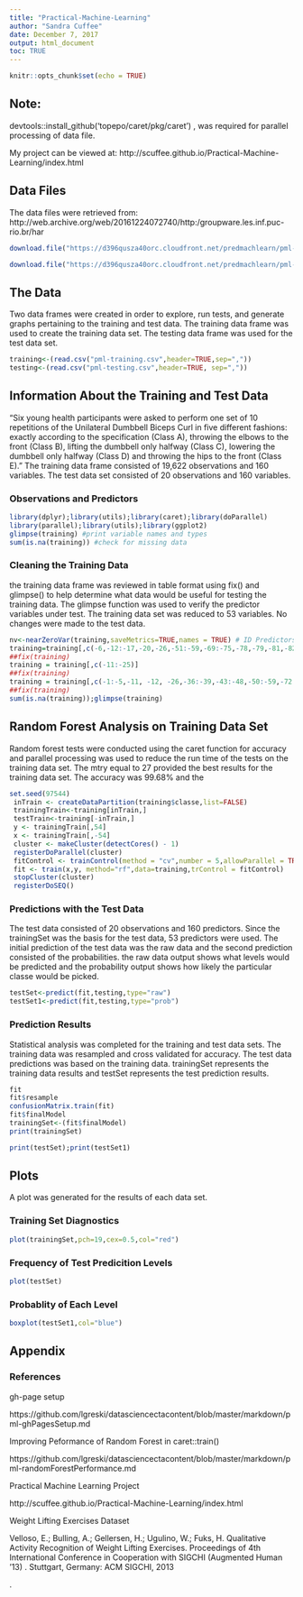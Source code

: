 ```yaml
---
title: "Practical-Machine-Learning"
author: "Sandra Cuffee"
date: December 7, 2017
output: html_document
toc: TRUE
---
```



```r
knitr::opts_chunk$set(echo = TRUE)
```


## **Note:**

devtools::install_github('topepo/caret/pkg/caret') , was required for parallel processing of data file.

My project can be viewed at: http://scuffee.github.io/Practical-Machine-Learning/index.html

## **Data Files**

The data files were retrieved from: http://web.archive.org/web/20161224072740/http:/groupware.les.inf.puc-rio.br/har

```r
download.file("https://d396qusza40orc.cloudfront.net/predmachlearn/pml-training.csv",destfile="pml-training.csv",method="libcurl")

download.file("https://d396qusza40orc.cloudfront.net/predmachlearn/pml-testing.csv",destfile="pml-testing.csv",method="libcurl")
```

## **The Data**

Two data frames were created in order to explore, run tests, and generate graphs pertaining to the training and test data.  The training data frame was used to create the training data set.  The testing data frame was used for the test data set. 


```r

training<-(read.csv("pml-training.csv",header=TRUE,sep=","))
testing<-(read.csv("pml-testing.csv",header=TRUE, sep=","))
```

## **Information About the Training and Test Data**

"Six young health participants were asked to perform one set of 10 repetitions of the Unilateral Dumbbell Biceps Curl in five different fashions: exactly according to the specification (Class A), throwing the elbows to the front (Class B), lifting the dumbbell only halfway (Class C), lowering the dumbbell only halfway (Class D) and throwing the hips to the front (Class E)."  The training data frame consisted of 19,622 observations and 160 variables.  The test data set consisted of 20 observations and 160 variables.

### Observations and Predictors
```r
library(dplyr);library(utils);library(caret);library(doParallel)
library(parallel);library(utils);library(ggplot2)
glimpse(training) #print variable names and types
sum(is.na(training)) #check for missing data

```
###  Cleaning the Training Data 

the training data frame was reviewed in table format using fix() and glimpse() to help determine what data would be useful for testing the training data.  The glimpse function was used to verify the predictor variables under test.  The training data set was reduced to 53 variables.  No changes were made to the test data.

```r

nv<-nearZeroVar(training,saveMetrics=TRUE,names = TRUE) # ID Predictors to Remove
training=training[,c(-6,-12:-17,-20,-26,-51:-59,-69:-75,-78,-79,-81,-82,-87:-92,-95,-98,-101,-125:-131,-133,-134,-139,-142:-150)]
##fix(training)
training = training[,c(-11:-25)]
##fix(training)
training = training[,c(-1:-5,-11, -12, -26,-36:-39,-43:-48,-50:-59,-72:-76,-78)]
##fix(training)
sum(is.na(training));glimpse(training)

```

## **Random Forest Analysis on Training Data Set**

Random forest tests were conducted using the caret function for accuracy and parallel processing was used to reduce the run time of the tests on the training data set. The mtry equal to 27 provided the best results for the training data set.  The accuracy was 99.68%  and the

```r
set.seed(97544)
 inTrain <- createDataPartition(training$classe,list=FALSE)
 trainingTrain<-training[inTrain,]
 testTrain<-training[-inTrain,]
 y <- trainingTrain[,54]
 x <- trainingTrain[,-54]
 cluster <- makeCluster(detectCores() - 1)
 registerDoParallel(cluster)
 fitControl <- trainControl(method = "cv",number = 5,allowParallel = TRUE)
 fit <- train(x,y, method="rf",data=training,trControl = fitControl)
 stopCluster(cluster)
 registerDoSEQ()
```

### Predictions with the Test Data
The test data consisted of 20 observations and 160 predictors.  Since the trainingSet was the basis for the test data, 53 predictors were used. The initial prediction of the test data was the raw data and the second prediction consisted of the probabilities. the raw data output shows what levels would be predicted and the probability output shows how likely the particular classe would be picked.  

```r
testSet<-predict(fit,testing,type="raw")
testSet1<-predict(fit,testing,type="prob")

```

### Prediction Results

Statistical analysis was completed for the training and test data sets.  The training data was resampled and cross validated for accuracy. The test data predictions was based on the training data. trainingSet represents the training data results and testSet represents the test prediction results.

```r
fit
fit$resample
confusionMatrix.train(fit)
fit$finalModel
trainingSet<-(fit$finalModel)
print(trainingSet)

print(testSet);print(testSet1)

```

## **Plots**

A plot was generated for the results of each data set.

###  Training Set Diagnostics
```r


plot(trainingSet,pch=19,cex=0.5,col="red")
```

### Frequency of Test Predicition Levels

```r

plot(testSet)
```

### Probablity of Each Level

```r

boxplot(testSet1,col="blue")
```

## **Appendix**

### References 

gh-page setup

https://github.com/lgreski/datasciencectacontent/blob/master/markdown/pml-ghPagesSetup.md


Improving Peformance of Random Forest in caret::train()

https://github.com/lgreski/datasciencectacontent/blob/master/markdown/pml-randomForestPerformance.md


Practical Machine Learning Project

http://scuffee.github.io/Practical-Machine-Learning/index.html


Weight Lifting Exercises Dataset

Velloso, E.; Bulling, A.; Gellersen, H.; Ugulino, W.; Fuks, H. Qualitative Activity Recognition of Weight Lifting Exercises. Proceedings of 4th International Conference in Cooperation with SIGCHI (Augmented Human '13) . Stuttgart, Germany: ACM SIGCHI, 2013

. 
